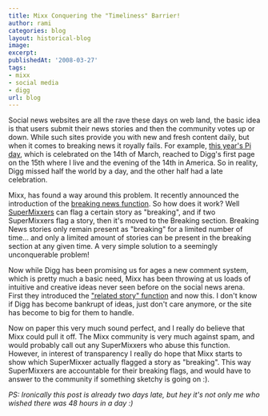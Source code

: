 ```yaml
---
title: Mixx Conquering the "Timeliness" Barrier!
author: rami
categories: blog
layout: historical-blog
image:
excerpt:
publishedAt: '2008-03-27'
tags:
- mixx
- social media
- digg
url: blog
---
```


Social news websites are all the rave these days on web land, the basic idea is that users submit their news stories and then the community votes up or down. While such sites provide you with new and fresh content daily, but when it comes to breaking news it royally fails. For example, [this year's Pi day](http://digg.com/general_sciences/Happy_Pi_Day_10), which is celebrated on the 14th of March, reached to Digg's first page on the 15th where I live and the evening of the 14th in America. So in reality, Digg missed half the world by a day, and the other half had a late celebration.

Mixx, has found a way around this problem. It recently announced the introduction of the [breaking news function](http://blog/.mixx.com/2008/03/25/mixx-puts-breaking-news-in-to-social-media/). So how does it work? Well [SuperMixxers](http://blog/.mixx.com/2008/02/19/adding-more-ingredients-to-the-mixx-related-content/) can flag a certain story as "breaking", and if two SuperMixxers flag a story, then it's moved to the Breaking section. Breaking News stories only remain present as "breaking" for a limited number of time... and only a limited amount of stories can be present in the breaking section at any given time. A very simple solution to a seemingly unconquerable problem!

Now while Digg has been promising us for ages a new comment system, which is pretty much a basic need, Mixx has been throwing at us loads of intuitive and creative ideas never seen before on the social news arena. First they introduced the ["related story" function](http://blog/.mixx.com/2008/02/19/adding-more-ingredients-to-the-mixx-related-content/) and now this. I don't know if Digg has become bankrupt of ideas, just don't care anymore, or the site has become to big for them to handle.

Now on paper this very much sound perfect, and I really do believe that Mixx could pull it off. The Mixx community is very much against spam, and would probably call out any SuperMixxers who abuse this function. However, in interest of transparency I really do hope that Mixx starts to show which SuperMixxer actually flagged a story as "breaking". This way SuperMixxers are accountable for their breaking flags, and would have to answer to the community if something sketchy is going on :).


_PS: Ironically this post is already two days late, but hey it's not only me who wished there was 48 hours in a day :)_
